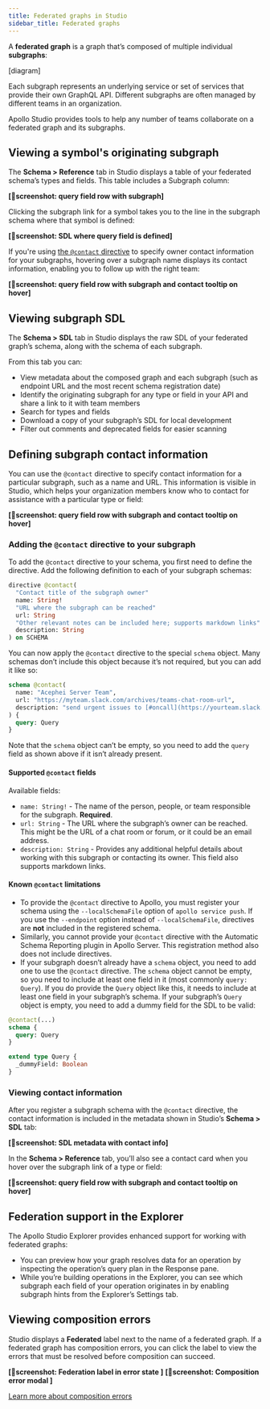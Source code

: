 ```yaml
---
title: Federated graphs in Studio
sidebar_title: Federated graphs
---
```



A **federated graph** is a graph that’s composed of multiple individual **subgraphs**:

[diagram]

Each subgraph represents an underlying service or set of services that provide their own GraphQL API. Different subgraphs are often managed by different teams in an organization.

Apollo Studio provides tools to help any number of teams collaborate on a federated graph and its subgraphs.

<VideoFrame src="http://placeholder"/>

## Viewing a symbol's originating subgraph

The **Schema > Reference** tab in Studio displays a table of your federated schema’s types and fields. This table includes a Subgraph column:

**[📸screenshot: query field row with subgraph]**

Clicking the subgraph link for a symbol takes you to the line in the subgraph schema where that symbol is defined:

**[📸screenshot: SDL where query field is defined]**

If you're using [the `@contact` directive](#defining-subgraph-contact-information) to specify owner contact information for your subgraphs, hovering over a subgraph name displays its contact information, enabling you to follow up with the right team:

**[📸screenshot: query field row with subgraph and contact tooltip on hover]**

## Viewing subgraph SDL

The **Schema > SDL** tab in Studio displays the raw SDL of your federated graph’s schema, along with the schema of each subgraph.

From this tab you can:
- View metadata about the composed graph and each subgraph (such as endpoint URL and the most recent schema registration date)
- Identify the originating subgraph for any type or field in your API and share a link to it with team members
- Search for types and fields
- Download a copy of your subgraph’s SDL for local development
- Filter out comments and deprecated fields for easier scanning

## Defining subgraph contact information

You can use the `@contact` directive to specify contact information for a particular subgraph, such as a name and URL. This information is visible in Studio, which helps your organization members know who to contact for assistance with a particular type or field:

**[📸screenshot: query field row with subgraph and contact tooltip on hover]**

### Adding the `@contact` directive to your subgraph

To add the `@contact` directive to your schema, you first need to define the directive. Add the following definition to each of your subgraph schemas:

```graphql:title=schema.graphql
directive @contact(
  "Contact title of the subgraph owner"
  name: String!
  "URL where the subgraph can be reached"
  url: String
  "Other relevant notes can be included here; supports markdown links"
  description: String
) on SCHEMA
```

You can now apply the `@contact` directive to the special `schema` object. Many schemas don’t include this object because it’s not required, but you can add it like so:

```graphql:title=schema.graphql
schema @contact(
  name: "Acephei Server Team",
  url: "https://myteam.slack.com/archives/teams-chat-room-url",
  description: "send urgent issues to [#oncall](https://yourteam.slack.com/archives/oncall)."
) {
  query: Query
}
```

Note that the `schema` object can’t be empty, so you need to add the `query` field as shown above if it isn’t already present.

#### Supported `@contact` fields

Available fields:
- `name: String!` - The name of the person, people, or team responsible for the subgraph. **Required**.
- `url: String` - The URL where the subgraph’s owner can be reached. This might be the URL of a chat room or forum, or it could be an email address.
- `description: String` - Provides any additional helpful details about working with this subgraph or contacting its owner. This field also supports markdown links.

#### Known `@contact` limitations

- To provide the `@contact` directive to Apollo, you must register your schema using the `--localSchemaFile` option of `apollo service push`. If you use the `--endpoint` option instead of `--localSchemaFile`, directives are **not** included in the registered schema.
- Similarly, you cannot provide your `@contact` directive with the Automatic Schema Reporting plugin in Apollo Server. This registration method also does not include directives.
- If your subgraph doesn’t already have a `schema` object, you need to add one to use the `@contact` directive. The `schema` object cannot be empty, so you need to include at least one field in it (most commonly `query: Query`). If you do provide the `Query` object like this, it needs to include at least one field in your subgraph’s schema. If your subgraph’s `Query` object is empty, you need to add a dummy field for the SDL to be valid:
```graphql:title=schema.graphql
@contact(...)
schema {
  query: Query
}

extend type Query {
  _dummyField: Boolean
}
```

### Viewing contact information

After you register a subgraph schema with the `@contact` directive, the contact information is included in the metadata shown in Studio’s **Schema > SDL** tab:

**[📸screenshot: SDL metadata with contact info]**

In the **Schema > Reference** tab, you’ll also see a contact card when you hover over the subgraph link of a type or field:

**[📸screenshot: query field row with subgraph and contact tooltip on hover]**

## Federation support in the Explorer

The Apollo Studio Explorer provides enhanced support for working with federated graphs:
- You can preview how your graph resolves data for an operation by inspecting the operation’s query plan in the Response pane.
- While you’re building operations in the Explorer, you can see which subgraph each field of your operation originates in by enabling subgraph hints from the Explorer’s Settings tab.

## Viewing composition errors

Studio displays a **Federated** label next to the name of a federated graph. If a federated graph has composition errors, you can click the label to view the errors that must be resolved before composition can succeed.

**[📸screenshot: Federation label in error state ]**
**[📸screenshot: Composition error modal ]**

[Learn more about composition errors](https://www.apollographql.com/docs/federation/errors/)
